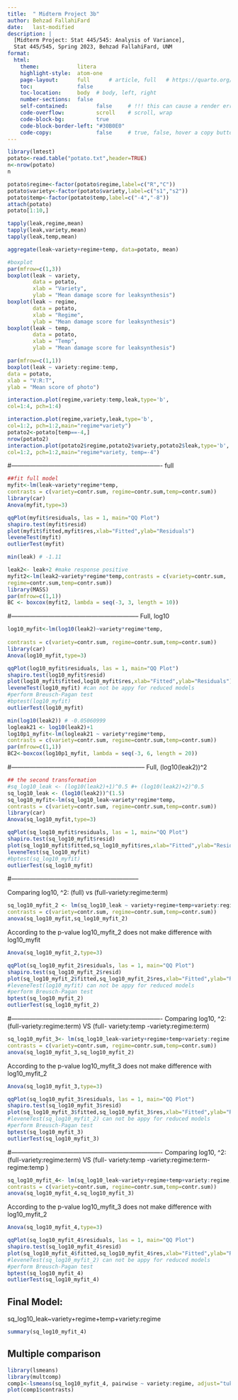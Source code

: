 ```yaml
---
title:  " Midterm Project 3b"
author: Behzad FallahiFard
date:   last-modified
description: |
  [Midterm Project: Stat 445/545: Analysis of Variance],
  Stat 445/545, Spring 2023, Behzad FallahiFard, UNM
format:
  html:
    theme:            litera
    highlight-style:  atom-one
    page-layout:      full      # article, full   # https://quarto.org/docs/output-formats/page-layout.html
    toc:              false
    toc-location:     body  # body, left, right
    number-sections:  false
    self-contained:         false     # !!! this can cause a render error
    code-overflow:          scroll    # scroll, wrap
    code-block-bg:          true
    code-block-border-left: "#30B0E0"
    code-copy:              false     # true, false, hover a copy buttom in top-right of code block
---
```

```r
library(lmtest)
potato<-read.table("potato.txt",header=TRUE)
n<-nrow(potato)
n
```

```r
potato$regime<-factor(potato$regime,label=c("R","C"))
potato$variety<-factor(potato$variety,label=c("s1","s2"))
potato$temp<-factor(potato$temp,label=c("-4","-8"))
attach(potato)
potato[1:10,]
```

```r
tapply(leak,regime,mean)
tapply(leak,variety,mean)
tapply(leak,temp,mean)
```

```r
aggregate(leak~variety+regime+temp, data=potato, mean)
```

```r
#boxplot
par(mfrow=c(1,3))
boxplot(leak ~ variety,
        data = potato,
        xlab = "Variety",
        ylab = "Mean damage score for leaksynthesis")
boxplot(leak ~ regime,
        data = potato,
        xlab = "Regime",
        ylab = "Mean damage score for leaksynthesis")
boxplot(leak ~ temp,
        data = potato,
        xlab = "Temp",
        ylab = "Mean damage score for leaksynthesis")
```

```r
par(mfrow=c(1,1))
boxplot(leak ~ variety:regime:temp,
data = potato,
xlab = "V:R:T",
ylab = "Mean score of photo")
```

```r
interaction.plot(regime,variety:temp,leak,type='b',
col=1:4, pch=1:4)
```

```r
interaction.plot(regime,variety,leak,type='b',
col=1:2, pch=1:2,main="regime*variety")
potato2<-potato[temp==-4,]
nrow(potato2)
interaction.plot(potato2$regime,potato2$variety,potato2$leak,type='b',
col=1:2, pch=1:2,main="regime*variety, temp=-4")
```

#-------------------------------------------------------------------------
full

```r
##fit full model 
myfit<-lm(leak~variety*regime*temp,
contrasts = c(variety=contr.sum, regime=contr.sum,temp=contr.sum))
library(car)
Anova(myfit,type=3)
```

```r
qqPlot(myfit$residuals, las = 1, main="QQ Plot")
shapiro.test(myfit$resid)
plot(myfit$fitted,myfit$res,xlab="Fitted",ylab="Residuals")
leveneTest(myfit)
outlierTest(myfit)
```

```r
min(leak) # -1.11

leak2<- leak+2 #make response positive
myfit2<-lm(leak2~variety*regime*temp,contrasts = c(variety=contr.sum,
regime=contr.sum,temp=contr.sum))
library(MASS)
par(mfrow=c(1,1))
BC <- boxcox(myfit2, lambda = seq(-3, 3, length = 10))
```
#--------------------------------------------------------------
Full, log10
```r
log10_myfit<-lm(log10(leak2)~variety*regime*temp, 
                
contrasts = c(variety=contr.sum, regime=contr.sum,temp=contr.sum))
library(car)
Anova(log10_myfit,type=3)
```

```r
qqPlot(log10_myfit$residuals, las = 1, main="QQ Plot")
shapiro.test(log10_myfit$resid)
plot(log10_myfit$fitted,log10_myfit$res,xlab="Fitted",ylab="Residuals")
leveneTest(log10_myfit) #can not be appy for reduced models
#perform Breusch-Pagan test
#bptest(log10_myfit)
outlierTest(log10_myfit)
```

```r
min(log10(leak2)) # -0.05060999
logleak21 <- log10(leak2)+1
log10p1_myfit<-lm(logleak21 ~ variety*regime*temp,
contrasts = c(variety=contr.sum, regime=contr.sum,temp=contr.sum))
par(mfrow=c(1,1))
BC2<-boxcox(log10p1_myfit, lambda = seq(-3, 6, length = 20))
```

#-----------------------------------------------------------------
Full, (log10(leak2))^2
```r
## the second transformation 
#sq_log10_leak <- (log10(leak2)+1)^0.5 #+ (log10(leak2)+2)^0.5
sq_log10_leak <- (log10(leak2))^(1.5)
sq_log10_myfit<-lm(sq_log10_leak~variety*regime*temp,
contrasts = c(variety=contr.sum, regime=contr.sum,temp=contr.sum))
library(car)
Anova(sq_log10_myfit,type=3)
```


```r
qqPlot(sq_log10_myfit$residuals, las = 1, main="QQ Plot")
shapiro.test(sq_log10_myfit$resid)
plot(sq_log10_myfit$fitted,sq_log10_myfit$res,xlab="Fitted",ylab="Residuals")
leveneTest(sq_log10_myfit)
#bptest(sq_log10_myfit)
outlierTest(sq_log10_myfit)
```










#--------------------------------------------------------------

Comparing log10, ^2: (full)  vs (full-variety:regime:term)

```r
sq_log10_myfit_2 <- lm(sq_log10_leak ~ variety+regime+temp+variety:regime+variety:temp +temp:regime,
contrasts = c(variety=contr.sum, regime=contr.sum,temp=contr.sum))
anova(sq_log10_myfit,sq_log10_myfit_2)
```
According to the p-value log10_myfit_2 does not make difference with log10_myfit

```r
Anova(sq_log10_myfit_2,type=3)
```

```r
qqPlot(sq_log10_myfit_2$residuals, las = 1, main="QQ Plot")
shapiro.test(sq_log10_myfit_2$resid)
plot(sq_log10_myfit_2$fitted,sq_log10_myfit_2$res,xlab="Fitted",ylab="Residuals")
#leveneTest(log10_myfit) can not be appy for reduced models
#perform Breusch-Pagan test
bptest(sq_log10_myfit_2)
outlierTest(sq_log10_myfit_2)
```

#-------------------------------------------------------------------------
Comparing log10, ^2: (full-variety:regime:term)  VS  (full- variety:temp -variety:regime:term)

```r
sq_log10_myfit_3<- lm(sq_log10_leak~variety+regime+temp+variety:regime +temp:regime,
contrasts = c(variety=contr.sum, regime=contr.sum,temp=contr.sum))
anova(sq_log10_myfit_3,sq_log10_myfit_2)
```

According to the p-value log10_myfit_3 does not make difference with log10_myfit_2

```r
Anova(sq_log10_myfit_3,type=3)
```

```r
qqPlot(sq_log10_myfit_3$residuals, las = 1, main="QQ Plot")
shapiro.test(sq_log10_myfit_3$resid)
plot(sq_log10_myfit_3$fitted,sq_log10_myfit_3$res,xlab="Fitted",ylab="Residuals")
#leveneTest(sq_log10_myfit_2) can not be appy for reduced models
#perform Breusch-Pagan test
bptest(sq_log10_myfit_3)
outlierTest(sq_log10_myfit_3)
```

#-------------------------------------------------------------------------
Comparing log10, ^2: (full-variety:regime:term)  VS  (full- variety:temp -variety:regime:term-regime:temp )

```r
sq_log10_myfit_4<- lm(sq_log10_leak~variety+regime+temp+variety:regime,
contrasts = c(variety=contr.sum, regime=contr.sum,temp=contr.sum))
anova(sq_log10_myfit_4,sq_log10_myfit_3)
```

According to the p-value log10_myfit_3 does not make difference with log10_myfit_2

```r
Anova(sq_log10_myfit_4,type=3)
```

```r
qqPlot(sq_log10_myfit_4$residuals, las = 1, main="QQ Plot")
shapiro.test(sq_log10_myfit_4$resid)
plot(sq_log10_myfit_4$fitted,sq_log10_myfit_4$res,xlab="Fitted",ylab="Residuals")
#leveneTest(sq_log10_myfit_2) can not be appy for reduced models
#perform Breusch-Pagan test
bptest(sq_log10_myfit_4)
outlierTest(sq_log10_myfit_4)
```

## Final Model:

sq_log10_leak~variety+regime+temp+variety:regime


```r
summary(sq_log10_myfit_4)
```


## Multiple comparison


```r
library(lsmeans)
library(multcomp)
comp1<-lsmeans(sq_log10_myfit_4, pairwise ~ variety:regime, adjust="tukey")
plot(comp1$contrasts)
```











